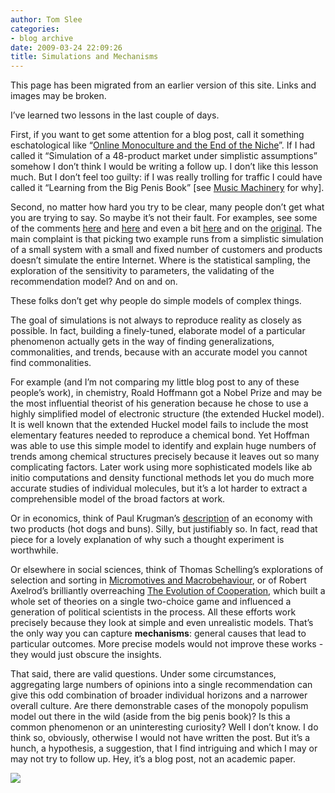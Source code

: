 ```yaml
---
author: Tom Slee
categories:
- blog archive
date: 2009-03-24 22:09:26
title: Simulations and Mechanisms
---
```


::: {.callout-note}

This page has been migrated from an earlier version of this site. 
Links and images may be broken.

:::



				

I've learned two lessons in the last couple of days.

First, if you want to get some attention for a blog post, call it something eschatological like "[Online Monoculture and the End of the Niche](http://whimsley.typepad.com/whimsley/2009/03/online-monoculture-and-the-end-of-the-niche.html)". If I had called it "Simulation of a 48-product market under simplistic assumptions" somehow I don't think I would be writing a follow up. I don't like this lesson much. But I don't feel too guilty: if I was really trolling for traffic I could have called it "Learning from the Big Penis Book" [see [Music Machinery](http://musicmachinery.com/2009/03/23/collaborative-filtering-and-diversity/) for why].

Second, no matter how hard you try to be clear, many people don't get what you are trying to say. So maybe it's not their fault. For examples, see some of the comments [here](http://www.reddit.com/r/programming/comments/870lo/online_monoculture_and_the_end_of_the_niche/) and [here](http://www.marginalrevolution.com/marginalrevolution/2009/03/assorted-links-13.html) and even a bit [here](http://crookedtimber.org/2009/03/17/tom-slee-on-monopoly-populism-and-cultural-niches/) and on the [original](http://whimsley.typepad.com/whimsley/2009/03/online-monoculture-and-the-end-of-the-niche.html). The main complaint is that picking two example runs from a simplistic simulation of a small system with a small and fixed number of customers and products doesn't simulate the entire Internet. Where is the statistical sampling, the exploration of the sensitivity to parameters, the validating of the recommendation model? And on and on.

These folks don't get why people do simple models of complex things.

The goal of simulations is not always to reproduce reality as closely as possible. In fact, building a finely-tuned, elaborate model of a particular phenomenon actually gets in the way of finding generalizations, commonalities, and trends, because with an accurate model you cannot find commonalities.

For example (and I'm not comparing my little blog post to any of these people's work), in chemistry, Roald Hoffmann got a Nobel Prize and may be the most influential theorist of his generation because he chose to use a highly simplified model of electronic structure (the extended Huckel model). It is well known that the extended Huckel model fails to include the most elementary features needed to reproduce a chemical bond. Yet Hoffman was able to use this simple model to identify and explain huge numbers of trends among chemical structures precisely because it leaves out so many complicating factors. Later work using more sophisticated models like ab initio computations and density functional methods let you do much more accurate studies of individual molecules, but it's a lot harder to extract a comprehensible model of the broad factors at work.

Or in economics, think of Paul Krugman's [description](http://www.slate.com/id/1916/) of an economy with two products (hot dogs and buns). Silly, but justifiably so. In fact, read that piece for a lovely explanation of why such a thought experiment is worthwhile.

Or elsewhere in social sciences, think of Thomas Schelling's explorations of selection and sorting in [Micromotives and Macrobehaviour](http://openlibrary.org/b/OL4729113M/Micromotives-and-macrobehavior), or of Robert Axelrod's brilliantly overreaching [The Evolution of Cooperation](http://openlibrary.org/b/OL1976045M/evolution-of-cooperation), which built a whole set of theories on a single two-choice game and influenced a generation of political scientists in the process. All these efforts work precisely because they look at simple and even unrealistic models. That's the only way you can capture **mechanisms**: general causes that lead to particular outcomes. More precise models would not improve these works - they would just obscure the insights.

That said, there are valid questions. Under some circumstances, aggregating large numbers of opinions into a single recommendation can give this odd combination of broader individual horizons and a narrower overall culture. Are there demonstrable cases of the monopoly populism model out there in the wild (aside from the big penis book)? Is this a common phenomenon or an uninteresting curiosity? Well I don't know. I do think so, obviously, otherwise I would not have written the post. But it's a hunch, a hypothesis, a suggestion, that I find intriguing and which I may or may not try to follow up. Hey, it's a blog post, not an academic paper.

![](http://img.zemanta.com/pixy.gif?x-id=5a5c98ca-4fd4-4f5d-96a5-b4876738b0a0)


		
